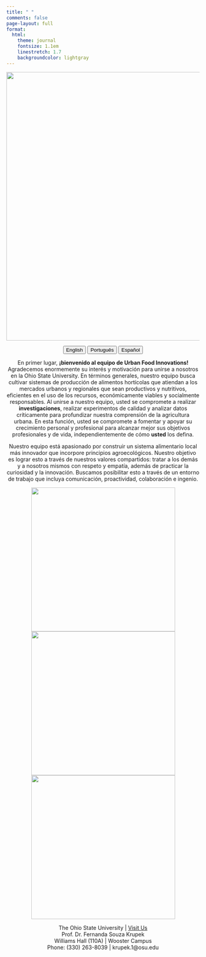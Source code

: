 ```yaml
---
title: " "
comments: false
page-layout: full
format: 
  html: 
    theme: journal
    fontsize: 1.1em
    linestretch: 1.7
    backgroundcolor: lightgray
---
```


![](ufit_logo.png.png){fig-align="center" width="700"}

<center>

::: {.btn-group role="group" aria-label="About"}
<a href="index.html"> <button type="button" class="btn btn-primary me-md-2 btn-sm">English</button></a> <a href="index-pt.html"> <button type="button" class="btn btn-primary me-md-2 btn-sm">Português</button></a> <a href="index-es.html"><button type="button" class="btn btn-primary me-md-2 btn-sm">Español</button></a>
:::

<center>

::: {#hero-heading}
En primer lugar, **¡bienvenido al equipo de Urban Food Innovations!** Agradecemos enormemente su interés y motivación para unirse a nosotros en la Ohio State University. En términos generales, nuestro equipo busca cultivar sistemas de producción de alimentos hortícolas que atiendan a los mercados urbanos y regionales que sean productivos y nutritivos, eficientes en el uso de los recursos, económicamente viables y socialmente responsables. Al unirse a nuestro equipo, usted se compromete a realizar **investigaciones**, realizar experimentos de calidad y analizar datos críticamente para profundizar nuestra comprensión de la agricultura urbana. En esta función, usted se compromete a fomentar y apoyar su crecimiento personal y profesional para alcanzar mejor sus objetivos profesionales y de vida, independientemente de cómo **usted** los defina.

Nuestro equipo está apasionado por construir un sistema alimentario local más innovador que incorpore principios agroecológicos. Nuestro objetivo es lograr esto a través de nuestros valores compartidos: tratar a los demás y a nosotros mismos con respeto y empatía, además de practicar la curiosidad y la innovación. Buscamos posibilitar esto a través de un entorno de trabajo que incluya comunicación, proactividad, colaboración e ingenio.
:::

![](urban_food.jpg){width="375"} ![](urban_food.jpg){width="375"} ![](urban_food.jpg){width="375"}

<div class="footer">

<p>

The Ohio State University \| <a href="https://www.osu.edu/">Visit Us</a> <br> Prof. Dr. Fernanda Souza Krupek <br> Williams Hall (110A) \| Wooster Campus <br> Phone: (330) 263-8039 \| krupek.1\@osu.edu
